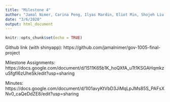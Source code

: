 ```yaml
---
title: "Milestone 4"
author: "Jamal Nimer, Carina Peng, Ilyas Mardin, Eliot Min, Shojeh Liu, Lucy He, Sam Saba, Angie Shin, Austin Li"
date: "3/6/2020"
output: html_document
---
```


```r
knitr::opts_chunk$set(echo = TRUE)
```

Github link (with shinyapp): https://github.com/jamalnimer/gov-1005-final-project

Milestone Assignments: https://docs.google.com/document/d/1S11K65b1K_hoQXfA_uTt1KSGAHqmkzuSfgfI6zUheSk/edit?usp=sharing 

Minutes: https://docs.google.com/document/d/1l01avyKtVbD3JiMqLpJMs85S_PAFsXNv0_caQeDdZE8/edit?usp=sharing 


